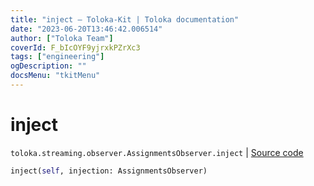 ```yaml
---
title: "inject — Toloka-Kit | Toloka documentation"
date: "2023-06-20T13:46:42.006514"
author: ["Toloka Team"]
coverId: F_bIcOYF9yjrxkPZrXc3
tags: ["engineering"]
ogDescription: ""
docsMenu: "tkitMenu"
---
```


# inject

`toloka.streaming.observer.AssignmentsObserver.inject` | [Source code](https://github.com/Toloka/toloka-kit/blob/v1.2.0/src/streaming/observer.py#L351)

```python
inject(self, injection: AssignmentsObserver)
```